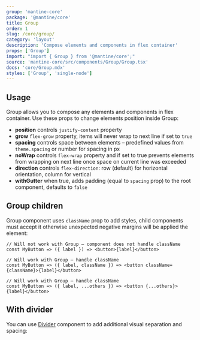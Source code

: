 ```yaml
---
group: 'mantine-core'
package: '@mantine/core'
title: Group
order: 1
slug: /core/group/
category: 'layout'
description: 'Compose elements and components in flex container'
props: ['Group']
import: "import { Group } from '@mantine/core';"
source: 'mantine-core/src/components/Group/Group.tsx'
docs: 'core/Group.mdx'
styles: ['Group', 'single-node']
---
```



## Usage

Group allows you to compose any elements and components in flex container.
Use these props to change elements position inside Group:

- **position** controls `justify-content` property
- **grow** `flex-grow` property, items will never wrap to next line if set to `true`
- **spacing** controls space between elements – predefined values from `theme.spacing` or number for spacing in px
- **noWrap** controls `flex-wrap` property and if set to true prevents elements from wrapping on next line once space on current line was exceeded
- **direction** controls `flex-direction`: row (default) for horizontal orientation, column for vertical
- **withGutter** when true, adds padding (equal to `spacing` prop) to the root component, defaults to `false`

<Demo data={GroupDemos.configurator} />

## Group children

Group component uses `className` prop to add styles,
child components must accept it otherwise unexpected negative margins will be applied the element:

```tsx
// Will not work with Group – component does not handle className
const MyButton => ({ label }) => <button>{label}</button>

// Will work with Group – handle className
const MyButton => ({ label, className }) => <button className={className}>{label}</button>

// Will work with Group – handle className
const MyButton => ({ label, ...others }) => <button {...others}>{label}</button>
```

## With divider

You can use [Divider](/core/divider/) component to add additional visual separation and spacing:

<Demo data={GroupDemos.divider} />
